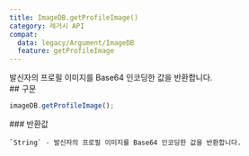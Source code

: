 ```yaml
---
title: ImageDB.getProfileImage()
category: 레거시 API
compat:
  data: legacy/Argument/ImageDB
  feature: getProfileImage
---
```


<Section>
  발신자의 프로필 이미지를 Base64 인코딩한 값을 반환합니다.
</Section>
<Section>
  ## 구문

  ~~~js
  imageDB.getProfileImage();
  ~~~

  <Section>
    ### 반환값

    `String` - 발신자의 프로필 이미지를 Base64 인코딩한 값을 반환합니다.
  </Section>
</Section>